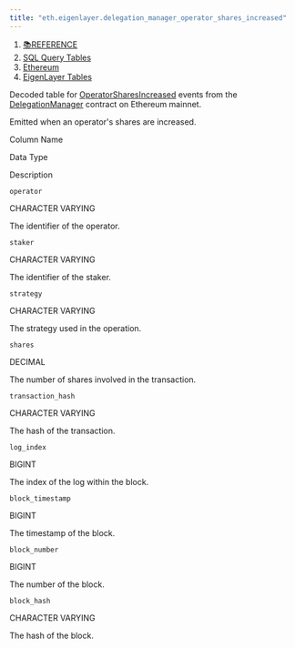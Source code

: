 ```yaml
---
title: "eth.eigenlayer.delegation_manager_operator_shares_increased"
---
```


1. [📚REFERENCE](/reference)
2. [SQL Query Tables](/reference/sql-query-tables)
3. [Ethereum](/reference/sql-query-tables/ethereum)
4. [EigenLayer Tables](/reference/sql-query-tables/ethereum/eigenlayer-tables)

Decoded table for [OperatorSharesIncreased](https://github.com/Layr-Labs/eigenlayer-contracts/blob/mainnet/src/contracts/core/DelegationManager.sol#L663) events from the [DelegationManager](https://etherscan.io/address/0x39053d51b77dc0d36036fc1fcc8cb819df8ef37a) contract on Ethereum mainnet.

Emitted when an operator's shares are increased.

Column Name

Data Type

Description

`operator`

CHARACTER VARYING

The identifier of the operator.

`staker`

CHARACTER VARYING

The identifier of the staker.

`strategy`

CHARACTER VARYING

The strategy used in the operation.

`shares`

DECIMAL

The number of shares involved in the transaction.

`transaction_hash`

CHARACTER VARYING

The hash of the transaction.

`log_index`

BIGINT

The index of the log within the block.

`block_timestamp`

BIGINT

The timestamp of the block.

`block_number`

BIGINT

The number of the block.

`block_hash`

CHARACTER VARYING

The hash of the block.
